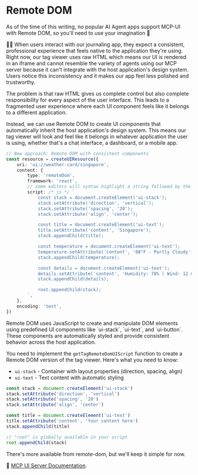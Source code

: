 # Remote DOM

<callout-warning>
	As of the time of this writing, no popular AI Agent apps support MCP-UI with
	Remote DOM, so you'll need to use your imagination 🌈
</callout-warning>

👨‍💼 When users interact with our journaling app, they expect a consistent, professional experience that feels native to the application they're using. Right now, our tag viewer uses raw HTML which means our UI is rendered in an iframe and cannot resemble the variety of agents using our MCP server because it can't integrate with the host application's design system. Users notice this inconsistency and it makes our app feel less polished and trustworthy.

The problem is that raw HTML gives us complete control but also complete responsibility for every aspect of the user interface. This leads to a fragmented user experience where each UI component feels like it belongs to a different application.

Instead, we can use Remote DOM to create UI components that automatically inherit the host application's design system. This means our tag viewer will look and feel like it belongs in whatever application the user is using, whether that's a chat interface, a dashboard, or a mobile app.

```ts
// New approach: Remote DOM with consistent components
const resource = createUIResource({
	uri: 'ui://weather-card/singapore',
	content: {
		type: 'remoteDom',
		framework: 'react',
		// some editors will syntax highlight a string followed by the /* js */ comment
		script: /* js */ `
			const stack = document.createElement('ui-stack');
			stack.setAttribute('direction', 'vertical');
			stack.setAttribute('spacing', '20');
			stack.setAttribute('align', 'center');

			const title = document.createElement('ui-text');
			title.setAttribute('content', 'Singapore');
			stack.appendChild(title);

			const temperature = document.createElement('ui-text');
			temperature.setAttribute('content', '88°F - Partly Cloudy');
			stack.appendChild(temperature);

			const details = document.createElement('ui-text');
			details.setAttribute('content', 'Humidity: 78% | Wind: 12 mph');
			stack.appendChild(details);

			root.appendChild(stack);
		`,
	},
	encoding: 'text',
})
```

<callout-info>
	Remote DOM uses JavaScript to create and manipulate DOM elements using
	predefined UI components like `ui-stack`, `ui-text`, and `ui-button`. These
	components are automatically styled and provide consistent behavior across the
	host application.
</callout-info>

You need to implement the `getTagRemoteDomUIScript` function to create a Remote DOM version of the tag viewer. Here's what you need to know:

- `ui-stack` - Container with layout properties (direction, spacing, align)
- `ui-text` - Text content with automatic styling

```js
const stack = document.createElement('ui-stack')
stack.setAttribute('direction', 'vertical')
stack.setAttribute('spacing', '20')
stack.setAttribute('align', 'center')

const title = document.createElement('ui-text')
title.setAttribute('content', 'Your content here')
stack.appendChild(title)

// "root" is globally available in your script
root.appendChild(stack)
```

There's more available from remote-dom, but we'll keep it simple for now.

📜 [MCP UI
Server
Documentation](https://mcpui.dev/guide/server/typescript/usage-examples#basic-usage).
